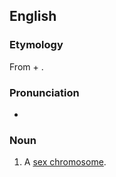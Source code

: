 ==English==

===Etymology===
From {{term|idio-}} + {{term|chromosome}}.

===Pronunciation===
* {{IPA|/ˌɪdɪə(ʊ)ˈkɹəʊməsəʊm/|lang=en}}

===Noun===
{{en-noun}}

# {{context|cytology|lang=en}} A [[sex chromosome]].